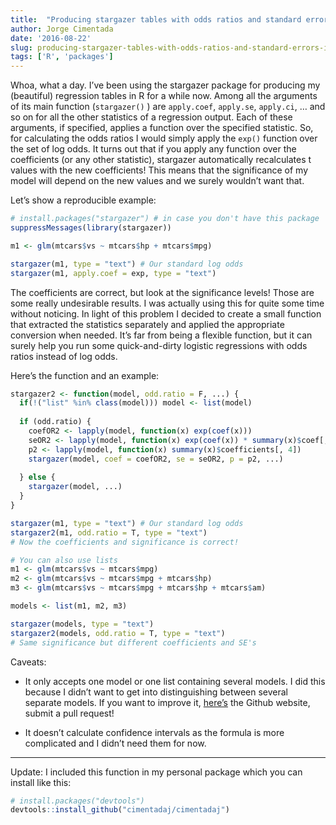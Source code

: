 ```yaml
---
title:  "Producing stargazer tables with odds ratios and standard errors in R"
author: Jorge Cimentada
date: '2016-08-22'
slug: producing-stargazer-tables-with-odds-ratios-and-standard-errors-in-r
tags: ['R', 'packages']
---
```


Whoa, what a day. I've been using the stargazer package for producing my (beautiful) regression tables in R for a while now. Among all the arguments of its main function (`stargazer()` ) are `apply.coef`,  `apply.se`,  `apply.ci`, … and so on for all the other statistics of a regression output. Each of these arguments, if specified, applies a function over the specified statistic. So, for calculating the odds ratios I would simply apply the `exp()` function over the set of log odds. It turns out that if you apply any function over the coefficients (or any other statistic), stargazer automatically recalculates t values with the new coefficients! This means that the significance of my model will depend on the new values and we surely wouldn't want that.

Let's show a reproducible example:

```r
# install.packages("stargazer") # in case you don't have this package
suppressMessages(library(stargazer))

m1 <- glm(mtcars$vs ~ mtcars$hp + mtcars$mpg)

stargazer(m1, type = "text") # Our standard log odds
stargazer(m1, apply.coef = exp, type = "text")
```

The coefficients are correct, but look at the significance levels! Those are some really undesirable results. I was actually using this for quite some time without noticing. In light of this problem I decided to create a small function that extracted the statistics separately and applied the appropriate conversion when needed. It's far from being a flexible function, but it can surely help you run some quick-and-dirty logistic regressions with odds ratios instead of log odds.

Here's the function and an example:

```r
stargazer2 <- function(model, odd.ratio = F, ...) {
  if(!("list" %in% class(model))) model <- list(model)
    
  if (odd.ratio) {
    coefOR2 <- lapply(model, function(x) exp(coef(x)))
    seOR2 <- lapply(model, function(x) exp(coef(x)) * summary(x)$coef[, 2])
    p2 <- lapply(model, function(x) summary(x)$coefficients[, 4])
    stargazer(model, coef = coefOR2, se = seOR2, p = p2, ...)
    
  } else {
    stargazer(model, ...)
  }
}

stargazer(m1, type = "text") # Our standard log odds
stargazer2(m1, odd.ratio = T, type = "text") 
# Now the coefficients and significance is correct!
```

```r
# You can also use lists
m1 <- glm(mtcars$vs ~ mtcars$mpg)
m2 <- glm(mtcars$vs ~ mtcars$mpg + mtcars$hp)
m3 <- glm(mtcars$vs ~ mtcars$mpg + mtcars$hp + mtcars$am)

models <- list(m1, m2, m3)

stargazer(models, type = "text")
stargazer2(models, odd.ratio = T, type = "text")
# Same significance but different coefficients and SE's
```

Caveats:

* It only accepts one model or one list containing several models. I did this because I didn't want to get into distinguishing between several separate models. If you want to improve it, [here's](https://github.com/cimentadaj/cimentadaj/blob/master/R/stargazer2.R) the Github website, submit a pull request!

* It doesn't calculate confidence intervals as the formula is more complicated and I didn't need them for now.

---
Update: I included this function in my personal package which you can install like this:
```r
# install.packages("devtools")
devtools::install_github("cimentadaj/cimentadaj")
```
